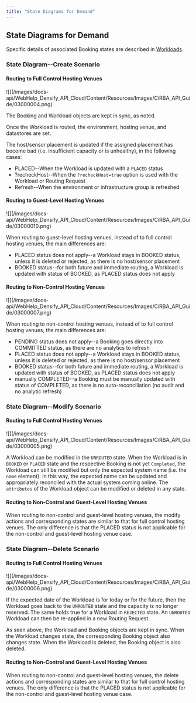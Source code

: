 ```yaml
---
title: "State Diagrams for Demand"
---
```


## State Diagrams for Demand

Specific details of associated Booking states are described in [Workloads](./Workloads).

### State Diagram--Create Scenario

#### Routing to Full Control Hosting Venues

<Accordion title="Figure: State Diagram--Create Scenario when Routing to Full Control Hosting Venues">
<Frame>![](/images/docs-api/WebHelp_Densify_API_Cloud/Content/Resources/Images/CiRBA_API_Guide/03000004.png)</Frame>
</Accordion>


The Booking and Workload objects are kept in sync, as noted.

Once the Workload is routed, the environment, hosting venue, and datastores are set.

The host/sensor placement is updated if the assigned placement has become bad (i.e. insufficient capacity or is unhealthy), in the following cases:

* PLACED--When the Workload is updated with a `PLACED` status
* ?recheckHost--When the `?recheckHost=true` option is used with the Workload or Routing Request
* Refresh--When the environment or infrastructure group is refreshed

#### Routing to Guest-Level Hosting Venues

<Accordion title="Figure: State Diagram--Create Scenario when Routing to Guest-Level Hosting Venues">
<Frame>![](/images/docs-api/WebHelp_Densify_API_Cloud/Content/Resources/Images/CiRBA_API_Guide/03000010.png)</Frame>
</Accordion>


When routing to guest-level hosting venues, instead of to full control hosting venues, the main differences are:

* PLACED status does not apply--a Workload stays in BOOKED status, unless it is deleted or rejected, as there is no host/sensor placement
* BOOKED status--for both future and immediate routing, a Workload is updated with status of BOOKED, as PLACED status does not apply

#### Routing to Non-Control Hosting Venues

<Accordion title="Figure: State Diagram--Create Scenario when Routing to Non-Control Hosting Venues">
<Frame>![](/images/docs-api/WebHelp_Densify_API_Cloud/Content/Resources/Images/CiRBA_API_Guide/03000007.png)</Frame>
</Accordion>


When routing to non-control hosting venues, instead of to full control hosting venues, the main differences are:

* PENDING status does not apply--a Booking goes directly into COMMITTED status, as there are no analytics to refresh
* PLACED status does not apply--a Workload stays in BOOKED status, unless it is deleted or rejected, as there is no host/sensor placement
* BOOKED status--for both future and immediate routing, a Workload is updated with status of BOOKED, as PLACED status does not apply
* manually COMPLETED--a Booking must be manually updated with status of COMPLETED, as there is no auto-reconciliation (no audit and no analytic refresh)

### State Diagram--Modify Scenario

#### Routing to Full Control Hosting Venues

<Accordion title="Figure: State Diagram--Modify Scenario when Routing to Full Control Hosting Venues">
<Frame>![](/images/docs-api/WebHelp_Densify_API_Cloud/Content/Resources/Images/CiRBA_API_Guide/03000005.png)</Frame>
</Accordion>


A Workload can be modified in the `UNROUTED` state. When the Workload is in `BOOKED` or `PLACED` state and the respective Booking is not yet `Completed`, the Workload can still be modified but only the expected system name (i.e. the `name` element). In this way, the expected name can be updated and appropriately reconciled with the actual system coming online. The `attributes` of the Workload object can be modified or deleted in any state.

#### Routing to Non-Control and Guest-Level Hosting Venues

When routing to non-control and guest-level hosting venues, the modify actions and corresponding states are similar to that for full control hosting venues. The only difference is that the PLACED status is not applicable for the non-control and guest-level hosting venue case.

### State Diagram--Delete Scenario

#### Routing to Full Control Hosting Venues

<Accordion title="Figure: State Diagram--Delete Scenario when Routing to Full Control Hosting Venues">
<Frame>![](/images/docs-api/WebHelp_Densify_API_Cloud/Content/Resources/Images/CiRBA_API_Guide/03000006.png)</Frame>
</Accordion>


If the expected date of the Workload is for today or for the future, then the Workload goes back to the `UNROUTED` state and the capacity is no longer reserved. The same holds true for a Workload in `REJECTED` state. An `UNROUTED` Workload can then be re-applied in a new Routing Request.

As seen above, the Workload and Booking objects are kept in sync. When the Workload changes state, the corresponding Booking object also changes state. When the Workload is deleted, the Booking object is also deleted.

#### Routing to Non-Control and Guest-Level Hosting Venues

When routing to non-control and guest-level hosting venues, the delete actions and corresponding states are similar to that for full control hosting venues. The only difference is that the PLACED status is not applicable for the non-control and guest-level hosting venue case.

